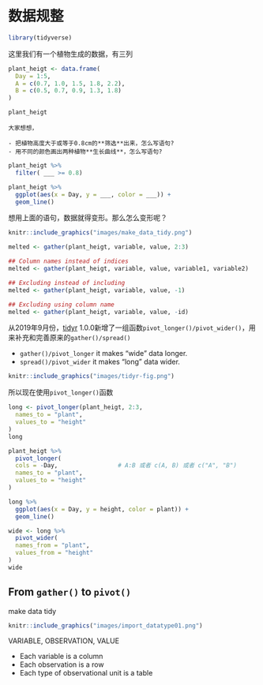 # 数据规整 {#tidyr}



```r
library(tidyverse)
```

这里我们有一个植物生成的数据，有三列

```r
plant_heigt <- data.frame(
  Day = 1:5,
  A = c(0.7, 1.0, 1.5, 1.8, 2.2),
  B = c(0.5, 0.7, 0.9, 1.3, 1.8)
)

plant_heigt
```



```block
大家想想，

- 把植物高度大于或等于0.8cm的**筛选**出来，怎么写语句?
- 用不同的颜色画出两种植物**生长曲线**，怎么写语句?
```


```r
plant_heigt %>% 
  filter( ___ >= 0.8)
```


```r
plant_heigt %>% 
  ggplot(aes(x = Day, y = ___, color = ___)) +
  geom_line()
```


想用上面的语句，数据就得变形。那么怎么变形呢？ 

```r
knitr::include_graphics("images/make_data_tidy.png")
```


```r
melted <- gather(plant_heigt, variable, value, 2:3)

## Column names instead of indices
melted <- gather(plant_heigt, variable, value, variable1, variable2)

## Excluding instead of including
melted <- gather(plant_heigt, variable, value, -1)

## Excluding using column name
melted <- gather(plant_heigt, variable, value, -id)
```




从2019年9月份，[tidyr](<https://tidyr.tidyverse.org/>) 1.0.0新增了一组函数`pivot_longer()/pivot_wider()`，用来补充和完善原来的`gather()/spread()` 


* `gather()/pivot_longer `  it makes “wide” data longer.
* `spread()/pivot_wider`  it makes “long” data wider.


```r
knitr::include_graphics("images/tidyr-fig.png")
```

所以现在使用`pivot_longer()`函数
```r
long <- pivot_longer(plant_heigt, 2:3,
  names_to = "plant",
  values_to = "height"
)
long
```



```r
plant_heigt %>% 
  pivot_longer(
  cols = -Day,                 # A:B 或者 c(A, B) 或者 c("A", "B")
  names_to = "plant",
  values_to = "height"
)

```



```r
long %>% 
  ggplot(aes(x = Day, y = height, color = plant)) +
  geom_line()
```

```r
wide <- long %>% 
  pivot_wider(
  names_from = "plant",
  values_from = "height"
)
wide
```



##  From `gather()` to `pivot()`

make data tidy

```r
knitr::include_graphics("images/import_datatype01.png")
```

VARIABLE, OBSERVATION, VALUE

- Each variable is a column
- Each observation is a row
- Each type of observational unit is a table



